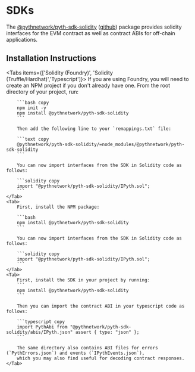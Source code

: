 
# SDKs

The [@pythnetwork/pyth-sdk-solidity](https://www.npmjs.com/package/@pythnetwork/pyth-sdk-solidity)
([github](https://github.com/pyth-network/pyth-crosschain/tree/main/target_chains/ethereum/sdk/solidity))
package provides solidity interfaces for the EVM contract as well as contract ABIs for off-chain applications.

## Installation Instructions

<Tabs items={['Solidity (Foundry)', 'Solidity (Truffle/Hardhat)','Typescript']}>
    <Tab>
        If you are using Foundry, you will need to create an NPM project if you don't already have one.
        From the root directory of your project, run:

        ```bash copy
        npm init -y
        npm install @pythnetwork/pyth-sdk-solidity
        ```

        Then add the following line to your `remappings.txt` file:

        ```text copy
        @pythnetwork/pyth-sdk-solidity/=node_modules/@pythnetwork/pyth-sdk-solidity
        ```

        You can now import interfaces from the SDK in Solidity code as follows:

        ```solidity copy
        import "@pythnetwork/pyth-sdk-solidity/IPyth.sol";
        ```
    </Tab>
    <Tab>
        First, install the NPM package:

        ```bash
        npm install @pythnetwork/pyth-sdk-solidity
        ```

        You can now import interfaces from the SDK in Solidity code as follows:

        ```solidity copy
        import "@pythnetwork/pyth-sdk-solidity/IPyth.sol";
        ```
    </Tab>
    <Tab>
        First, install the SDK in your project by running:
        ```
        npm install @pythnetwork/pyth-sdk-solidity
        ```

        Then you can import the contract ABI in your typescript code as follows:

        ```typescript copy
        import PythAbi from "@pythnetwork/pyth-sdk-solidity/abis/IPyth.json" assert { type: "json" };
        ```

        The same directory also contains ABI files for errors (`PythErrors.json`) and events (`IPythEvents.json`),
        which you may also find useful for decoding contract responses.
    </Tab>

</Tabs>
